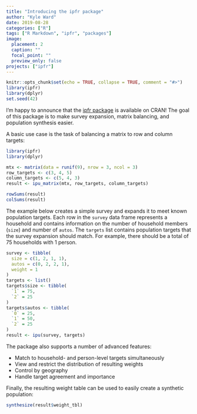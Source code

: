 ```yaml
---
title: "Introducing the ipfr package"
author: "Kyle Ward"
date: 2019-08-28
categories: ["R"]
tags: ["R Markdown", "ipfr", "packages"]
image:
  placement: 2
  caption: ""
  focal_point: ""
  preview_only: false
projects: ["ipfr"]
---
```


```r
knitr::opts_chunk$set(echo = TRUE, collapse = TRUE, comment = "#>")
library(ipfr)
library(dplyr)
set.seed(42)
```

I'm happy to announce that the [ipfr package](https://github.com/dkyleward/ipfr)
is available on CRAN! The goal of this package is to make survey expansion,
matrix balancing, and population synthesis easier.

A basic use case is the task of balancing a matrix to row and column targets:

```r
library(ipfr)
library(dplyr)
```
```r
mtx <- matrix(data = runif(9), nrow = 3, ncol = 3)
row_targets <- c(3, 4, 5)
column_targets <- c(5, 4, 3)
result <- ipu_matrix(mtx, row_targets, column_targets)

rowSums(result)
colSums(result)
```

The example below creates a simple survey and expands it to meet known
population targets. Each row in the `survey` data frame represents a household
and contains information on the number of household members (`size`) and number
of `autos`. The `targets` list contains population targets that the survey
expansion should match. For example, there should be a total of 75 households
with 1 person.

```r
survey <- tibble(
  size = c(1, 2, 1, 1),
  autos = c(0, 2, 2, 1),
  weight = 1
)
targets <- list()
targets$size <- tibble(
  `1` = 75,
  `2` = 25
)
targets$autos <- tibble(
  `0` = 25,
  `1` = 50,
  `2` = 25
)
result <- ipu(survey, targets)
```

The package also supports a number of advanced features:

  * Match to household- and person-level targets simultaneously
  * View and restrict the distribution of resulting weights
  * Control by geography
  * Handle target agreement and importance

Finally, the resulting weight table can be used to easily create a synthetic
population:

```r
synthesize(result$weight_tbl)
```